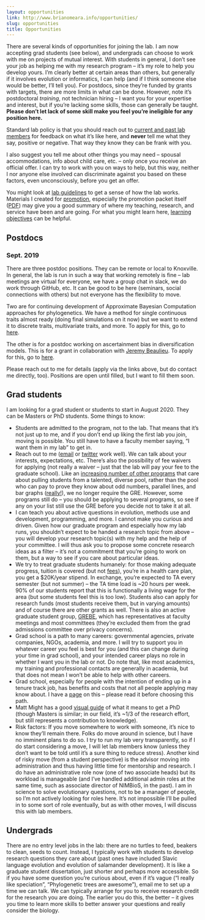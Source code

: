 ```yaml
---
layout: opportunities
link: http://www.brianomeara.info/opportunities/
slug: opportunities
title: Opportunities
---
```


There are several kinds of opportunities for joining the lab. I am now accepting grad students (see below), and undergrads can choose to work with me on projects of mutual interest. With students in general, I don't see your job as helping me with my research program -- it's my role to help you develop yours. I'm clearly better at certain areas than others, but generally if it involves evolution or informatics, I can help (and if I think someone else would be better, I'll tell you). For postdocs, since they're funded by grants with targets, there are more limits in what can be done. However, note it's postdoctoral *training*, not technician hiring -- I want you for your expertise and interest, but if you're lacking some skills, those can generally be taught. **Please don't let lack of some skill make you feel you're ineligible for any position here.**

Standard lab policy is that you should reach out to [current and past lab members](http://brianomeara.info/personnel.html) for feedback on what it's like here, and **never** tell me what they say, positive or negative. That way they know they can be frank with you.

I also suggest you tell me about other things you may need -- spousal accommodations, info about child care, etc. -- only once you receive an official offer. I can try to work with you on ways to help, but this way, neither I nor anyone else involved can discriminate against you based on these factors, even unconsciously, before you get an offer.

You might look at [lab guidelines](http://brianomeara.info/guidelines.html) to get a sense of how the lab works. Materials I created for [promotion](http://brianomeara.info/promotion.html), especially the promotion packet itself ([PDF](http://brianomeara.info/files/OMearaPromotionPacket.pdf)) may give you a good summary of where my teaching, research, and service have been and are going. For what you might learn here, [learning objectives](http://brianomeara.info/learningobjectives.html) can be helpful.

## Postdocs

### Sept. 2019

There are three postdoc positions. They can be remote or local to Knoxville. In general, the lab is run in such a way that working remotely is fine -- lab meetings are virtual for everyone, we have a group chat in slack, we do work through GitHub, etc. It can be good to be here (seminars, social connections with others) but not everyone has the flexibility to move.

Two are for continuing development of Approximate Bayesian Computation approaches for phylogenetics. We have a method for single continuous traits almost ready (doing final simulations on it now) but we want to extend it to discrete traits, multivariate traits, and more. To apply for this, go to [here](https://ut.taleo.net/careersection/ut_system/jobdetail.ftl?job=19000001LL&tz=GMT-04%3A00&tzname=America%2FNew_York).

The other is for a postdoc working on ascertainment bias in diversification models. This is for a grant in collaboration with [Jeremy Beaulieu](https://www.jeremybeaulieu.org/). To apply for this, go to [here](https://ut.taleo.net/careersection/ut_system/jobdetail.ftl?job=19000001LM&tz=GMT-04%3A00&tzname=America%2FNew_York).

Please reach out to me for details (apply via the links above, but do contact me directly, too). Positions are open until filled, but I want to fill them soon.

## Grad students

I am looking for a grad student or students to start in August 2020. They can be Masters or PhD students. Some things to know:

* Students are admitted to the program, not to the lab. That means that it's not just up to me, and if you don't end up liking the first lab you join, moving is possible. You still have to have a faculty member saying, "I want them in my lab" to get in.
* Reach out to me ([email](mailto:bomeara@utk.edu) or [twitter](https://twitter.com/omearabrian) work well). We can talk about your interests, expectations, etc. There's also the possibility of fee waivers for applying (not really a waiver -- just that the lab will pay your fee to the graduate school). Like an [increasing number of other programs](https://www.sciencemag.org/careers/2019/05/wave-graduate-programs-drop-gre-application-requirement) that care about pulling students from a talented, diverse pool, rather than the pool who can pay to prove they know about odd numbers, parallel lines, and bar graphs ([really!](https://www.ets.org/gre/revised_general/prepare/quantitative_reasoning/)), we no longer require the GRE. However, some programs still do -- you should be applying to several programs, so see if any on your list still use the GRE before you decide not to take it at all.
* I can teach you about active questions in evolution, methods use and development, programming, and more. I cannot make you curious and driven. Given how our graduate program and especially how my lab runs, you shouldn't expect to be handed a research topic from above -- you will develop your research topic(s) with my help and the help of your committee. I will thus ask you to propose some concrete research ideas as a filter -- it's not a commitment that you're going to work on them, but a way to see if you care about particular ideas.
* We try to treat graduate students humanely: for those making adequate progress, tuition is covered (but not [fees](https://onestop.utk.edu/tuition-detail/)), you're in a health care plan, you get a $20K/year stipend. In exchange, you're expected to TA every semester (but not summer) -- the TA time load is ~20 hours per week. 90% of our students report that this is functionally a living wage for the area (but some students feel this is too low). Students also can apply for research funds (most students receive them, but in varying amounts) and of course there are other grants as well. There is also an active graduate student group, [GREBE](https://grebeemail.wixsite.com/grebe), which has representatives at faculty meetings and most committees (they're excluded them from the grad admissions committee over privacy concerns).
* Grad school is a path to many careers: governmental agencies, private companies, NGOs, academia, and more. I will try to support you in whatever career you feel is best for you (and this can change during your time in grad school), and your intended career plays no role in whether I want you in the lab or not. Do note that, like most academics, my training and professional contacts are generally in academia, but that does not mean I won't be able to help with other careers.
* Grad school, especially for people with the intention of ending up in a tenure track job, has benefits and costs that not all people applying may know about. I have a [page](http://brianomeara.info/shouldyougotogradschool.html) on this -- please read it before choosing this path.
* Matt Might has a good [visual guide](http://matt.might.net/articles/phd-school-in-pictures/) of what it means to get a PhD (though Masters is similar; in our field, it's ~1/3 of the research effort, but still represents a contribution to knowledge).
* Risk factors: If you move somewhere to work with someone, it's nice to know they'll remain there. Folks do move around in science, but I have no imminent plans to do so. I try to run my lab very transparently, so if I do start considering a move, I will let lab members know (unless they don't want to be told until it's a sure thing to reduce stress). Another kind of risky move (from a student perspective) is the advisor moving into administration and thus having little time for mentorship and research. I do have an administrative role now (one of two associate heads) but its workload is manageable (and I've handled additional admin roles at the same time, such as associate director of NIMBioS, in the past). I am in science to solve evolutionary questions, not to be a manager of people, so I'm not actively looking for roles here. It's not impossible I'll be pulled in to some sort of role eventually, but as with other moves, I will discuss this with lab members.

## Undergrads

There are no entry level jobs in the lab: there are no turtles to feed, beakers to clean, seeds to count. Instead, I typically work with students to develop research questions they care about (past ones have included Slavic language evolution and evolution of salamander development). It is like a graduate student dissertation, just shorter and perhaps more accessible. So if you have some question you're curious about, even if it's vague ("I really like speciation", "Phylogenetic trees are awesome"), email me to set up a time we can talk. We can typically arrange for you to receive research credit for the research you are doing. The earlier you do this, the better -- it gives you time to learn more skills to better answer your questions and really consider the biology.
